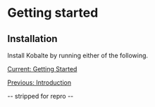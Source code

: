 # Getting started

## Installation

Install Kobalte by running either of the following.

[Current: Getting Started](/docs/core/overview/getting-started)

[Previous: Introduction](/docs/core/overview/introduction)

-- stripped for repro --